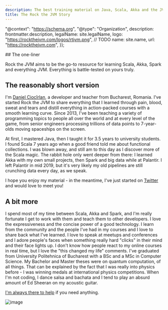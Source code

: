 ```yaml
---
description: The best training material on Java, Scala, Akka and the JVM, on the whole damn web.
title: The Rock the JVM Story
---
```



  "@context": "https://schema.org",
  "@type": "Organization",
  description: frontmatter.description,
  legalName: site.legalName,
  logo: "https://rockthejvm.com/logos/rtjvm.png", // TODO
  name: site.name,
  url: "https://rockthejvm.com",
});


<Informational description={frontmatter.description} structuredData={structuredData} title={frontmatter.title}>
  ## The one-liner

Rock the JVM aims to be the go-to resource for learning Scala, Akka, Spark and everything JVM. Everything is battle-tested on yours truly.

## The reasonably short version

I'm [Daniel Ciocîrlan](https://danielciocirlan.com/), a developer and teacher from Bucharest, Romania. I've started Rock the JVM to share everything that I learned through pain, blood, sweat and tears and distill everything in action-packed courses with a smooth learning curve. Since 2013, I've been teaching a variety of programming topics to people all over the world and at every level of the game, from senior engineers processing trillions of data points to 7-year-olds moving spaceships on the screen.

At first, I mastered Java, then I taught it for 3.5 years to university students. I found Scala 7 years ago when a good friend told me about functional collections. I was blown away, and still am to this day as I discover more of the Scala magic. The rabbit hole only went deeper from there: I learned Akka with my own small projects, then Spark and big data while at Palantir. I left Palantir in mid 2019, but it's very likely my old pipelines are still crunching data every day, as we speak.

I hope you enjoy my material - in the meantime, I've just started on [Twitter](https://x.com/@rockthejvm) and would love to meet you!

## A bit more

I spend most of my time between Scala, Akka and Spark, and I'm really fortunate I get to work with them and teach them to other developers. I love the expressiveness and the concise power of a good technology. I learn from the community and the people I've had in my courses and I love to share back what I've learned. I love to speak at meetups and conferences and I adore people's faces when something really hard "clicks" in their mind and their face lights up. I don't know how people react to my online courses in real time, but I love the "this changed my life" comments.
I've graduated from University Politehnica of Bucharest with a BSc and a MSc in Computer Science. My Bachelor and Master theses were on quantum computation, of all things. That can be explained by the fact that I was really into physics before - I was winning medals at international physics competitions.
When I'm not coding, I dance salsa and bachata and I tend to play an absurd amount of Ed Sheeran on my acoustic guitar.

[I'm always there to help](/contact) if you need anything.

![image](../content/authors/daniel-ciocirlan.jpeg)

</Informational>
